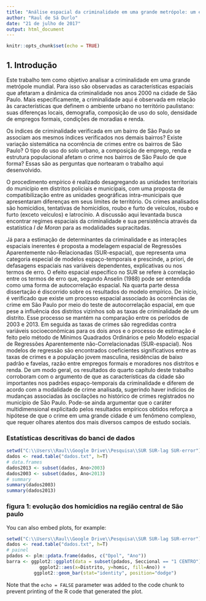```yaml
---
title: "Análise espacial da criminalidade em uma grande metrópole: um estudo de caso para o município de São Paulo"
author: "Raul de Sá Durlo"
date: "21 de julho de 2017"
output: html_document
---
```


```r
knitr::opts_chunk$set(echo = TRUE)
```

## 1. Introdução

Este trabalho tem como objetivo analisar a criminalidade em uma grande metrópole mundial. Para isso são observadas as características espaciais que afetaram a dinâmica da criminalidade nos anos 2000 na cidade de São Paulo. Mais especificamente, a criminalidade aqui é observada em relação às características que definem o ambiente urbano no território paulistano: suas diferenças locais, demografia, composição de uso do solo, densidade de empregos formais, condições de moradias e renda.

Os índices de criminalidade verificada em um bairro de São Paulo se associam aos mesmos índices verificados nos demais bairros? Existe variação sistemática na ocorrência de crimes entre os bairros de São Paulo? O tipo do uso do solo urbano, a composição de emprego, renda e estrutura populacional afetam o crime nos bairros de São Paulo de que forma? Essas são as perguntas que nortearam o trabalho aqui desenvolvido.

O procedimento empírico é realizado desagregando as unidades territoriais do município em distritos policiais e municipais, com uma proposta de compatibilização entre as unidades geográficas intra-municipais que apresentaram diferenças em seus limites de território. Os crimes analisados são homicídios, tentativas de homicídios, roubo e furto de veículos, roubo e furto (exceto veículos) e latrocínio. A discussão aqui levantada busca encontrar regimes espaciais da criminalidade e sua persistência através da estatística	_I de Moran_ para as modalidades supracitadas.
 
Já para a estimação de determinantes da criminalidade e as interações espaciais inerentes é proposta a modelagem espacial de Regressões Aparentemente não-Relacionadas (SUR-espacial), que representa uma categoria especial de modelos espaço-temporais e prescinde, a priori, de defasagens espaciais  nas variáveis dependentes, explicativas ou nos termos de erro. O efeito espacial específico no SUR se refere à correlação entre os termos de erro que, segundo Anselin (1988) pode ser entendida como uma forma de autocorrelação espacial.
Na quarta parte dessa dissertação é discorrido sobre os resultados do modelo empírico. De início, é verificado que existe um processo espacial associado às ocorrências de crime em São Paulo por meio do teste de autocorrelação espacial, em que pese a influência dos distritos vizinhos sob as taxas de criminalidade de um distrito. Esse processo se mantém na comparação entre os períodos de 2003 e 2013. Em seguida as taxas de crimes são regredidas contra variáveis socioeconômicas para os dois anos e o processo de estimação é feito pelo método de Mínimos Quadrados Ordinários e pelo Modelo espacial de Regressões Aparentemente não-Correlacionadas (SUR-espacial). Nos modelos de regressão são encontrados coeficientes significativos entre as taxas de crimes e a população jovem masculina, residências de baixo padrão e favelas, razão entre empregos formais e moradores nos distritos e renda.
De um modo geral, os resultados do quarto capítulo deste trabalho corroboram com o argumento de que as características da cidade são importantes nos padrões espaço-temporais da criminalidade e diferem de acordo com a modalidade de crime analisada, sugerindo haver indícios de mudanças associadas às oscilações no histórico de crimes registrados no município de São Paulo. Pode-se ainda argumentar que o caráter multidimensional explicitado pelos resultados empíricos obtidos reforça a hipótese de que o crime em uma grande cidade é um fenômeno complexo, que requer olhares atentos dos mais diversos campos de estudo sociais.

### Estatísticas descritivas do banci de dados

```r
setwd("C:\\Users\\Raul\\Google Drive\\Pesquisa\\SUR SUR-lag SUR-error")
dados <- read.table("dados.txt", h=T)
# data.frames
dados2013 <- subset(dados, Ano>2003)
dados2003 <- subset(dados, Ano<2013)
# summary
summary(dados2003)
summary(dados2013)
```

### figura 1: evolução dos homicídios na região central de São paulo

You can also embed plots, for example:

```r
setwd("C:\\Users\\Raul\\Google Drive\\Pesquisa\\SUR SUR-lag SUR-error")
dados <- read.table("dados.txt", h=T)
# painel
pdados <- plm::pdata.frame(dados, c("Dpol", "Ano"))
barra <- ggplot2::ggplot(data = subset(pdados, Seccional == "1 CENTRO"),
            ggplot2::aes(x=Distrito, y=homic, fill=Ano)) +
          ggplot2::geom_bar(stat="identity", position="dodge")
```

Note that the `echo = FALSE` parameter was added to the code chunk to prevent printing of the R code that generated the plot.
